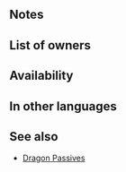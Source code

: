 {{Passive
|name=Dragon's Ire
|type=B
|exclusive=0
|canUseMove={{MoveList|All}}
|canUseWeapon={{WeaponList|Dragonstone}}
|1effect=If unit's HP = 100% and foe initiates combat, neutralizes effects that prevent unit's follow-up attacks and unit makes a guaranteed follow-up attack.
|timingID=1
|abilityID=48
|limit1ID=2
|limit2ID=3
|randomTimestamp=2020-11-08T07:00:00Z
|properties=random_owner
|1name=Dragon's Ire 1
|alt1name=Dragons Ire 1
|1tagid=SID_竜の逆鱗1
|1required=-
|1cost=60
|1promotionRarity=4
|1promotionTier=1
|intID1=2263
|sort1=35000
|value1=2
|randomMinLv1=21
|randomMaxLv1=30
|2name=Dragon's Ire 2
|alt2name=Dragons Ire 2
|2tagid=SID_竜の逆鱗2
|2effect=If unit's HP ≥ 75% and foe initiates combat, neutralizes effects that prevent unit's follow-up attacks and unit makes a guaranteed follow-up attack.
|2cost=120
|2promotionRarity=5
|2promotionTier=1
|intID2=2264
|sort2=35001
|value2=4
|randomMinLv2=26
|randomMaxLv2=35
|3name=Dragon's Ire 3
|alt3name=Dragons Ire 3
|3tagid=SID_竜の逆鱗3
|3effect=If unit's HP ≥ 50% and foe initiates combat, neutralizes effects that prevent unit's follow-up attacks and unit makes a guaranteed follow-up attack.
|3next=-
|4name=Dragon's Ire 4
|alt4name=Dragons Ire 4
|4tagid=SID_竜の逆鱗4
|4cost=300
|4effect=At start of combat, if unit's HP ≥ 25%, inflicts Atk/Res-4 on foe during combat, unit makes a guaranteed follow-up attack, and also, if foe initiates combat, neutralizes effects that prevent unit's follow-up attacks.
|3cost=240
|intID3=2265
|sort3=35002
|value3=6
|randomMinLv3=31
}}
==Notes==
{{IfFoeInitiates}}
{{Follow-up effect neutralization|preventOnly=1}}
{{Guaranteed follow-up interaction}}
{{Temporary debuffs|name=Dragon's Ire 4}}
==List of owners==
{{Skill Hero List}}
==Availability==
{{PassiveFocusList}}
{{PassiveDistributionList}}
{{PassiveCombatManualList}}
==In other languages==
{{OtherLanguages
|english=Dragon's Ire
|japanese=竜の逆鱗
|german=Drachenzorn
|spanishEU=Ira de dragón
|spanishLA=Ira de dragón
|french=Ire de dragon
|italian=Ira del drago
|chineseTW=龍的逆鱗
|portuguese=Ira do dragão
}}
==See also==
{{See also skills|cond=Description LIKE '%foe initiates combat%neutralizes%that prevent unit_s follow-up attack%' OR Description LIKE '%if unit\'s HP%and foe initiates combat%makes a guaranteed follow-up%'}}
* [[Dragon Passives]]
{{Passives Navbox|B}}